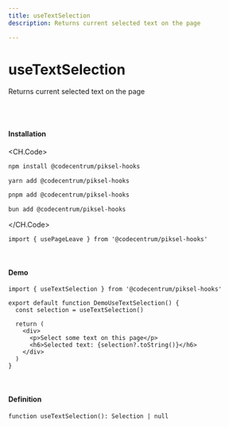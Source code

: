 ```yaml
---
title: useTextSelection
description: Returns current selected text on the page

---
```


# useTextSelection

Returns current selected text on the page


<br />
<br />

#### Installation

<CH.Code>
```bash npm
npm install @codecentrum/piksel-hooks
```

```bash yarn
yarn add @codecentrum/piksel-hooks
```

```bash pnpm
pnpm add @codecentrum/piksel-hooks
```

```bash bun
bun add @codecentrum/piksel-hooks
```
</CH.Code>

```tsx page.tsx
import { usePageLeave } from '@codecentrum/piksel-hooks'
```

<br />

#### Demo

<DemoUseTextSelection />

```tsx page.tsx
import { useTextSelection } from '@codecentrum/piksel-hooks'

export default function DemoUseTextSelection() {
  const selection = useTextSelection()

  return (
    <div>
      <p>Select some text on this page</p>
      <h6>Selected text: {selection?.toString()}</h6>
    </div>
  )
}
```

<br />

#### Definition

```tsx
function useTextSelection(): Selection | null
```
